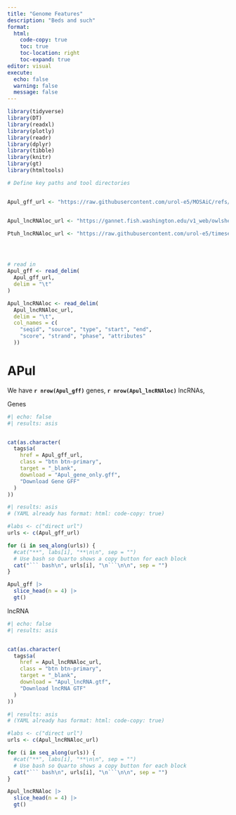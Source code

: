 ```yaml
---
title: "Genome Features"
description: "Beds and such"
format:
  html:
    code-copy: true
    toc: true
    toc-location: right
    toc-expand: true
editor: visual
execute:
  echo: false
  warning: false
  message: false
---
```


```r
library(tidyverse)
library(DT)
library(readxl)
library(plotly)
library(readr)
library(dplyr)
library(tibble)
library(knitr)
library(gt)
library(htmltools)
```

```r


# Define key paths and tool directories


Apul_gff_url <- "https://raw.githubusercontent.com/urol-e5/MOSAiC/refs/heads/main/data/Apul/Apul_gene_only.gff"


Apul_lncRNAloc_url <- "https://gannet.fish.washington.edu/v1_web/owlshell/bu-github/timeseries_molecular/D-Apul/output/31-Apul-lncRNA-discovery/lncRNA.gtf"

Ptuh_lncRNAloc_url <- "https://raw.githubusercontent.com/urol-e5/timeseries_molecular/refs/heads/main/F-Ptua/output/06-Ptua-lncRNA-discovery/lncRNA.filtered.gtf"




# read in 
Apul_gff <- read_delim(
  Apul_gff_url,
  delim = "\t"
)

Apul_lncRNAloc <- read_delim(
  Apul_lncRNAloc_url,
  delim = "\t",
  col_names = c(
    "seqid", "source", "type", "start", "end",
    "score", "strand", "phase", "attributes"
  ))

```


# APul 

We have **`r nrow(Apul_gff)`** genes, **`r nrow(Apul_lncRNAloc)`** lncRNAs,


Genes 

```r
#| echo: false
#| results: asis


cat(as.character(
  tags$a(
    href = Apul_gff_url,
    class = "btn btn-primary",
    target = "_blank",
    download = "Apul_gene_only.gff",
    "Download Gene GFF"
  )
))
```

```r
#| results: asis
# (YAML already has format: html: code-copy: true)

#labs <- c("direct url")
urls <- c(Apul_gff_url)

for (i in seq_along(urls)) {
  #cat("**", labs[i], "**\n\n", sep = "")
  # Use bash so Quarto shows a copy button for each block
  cat("``` bash\n", urls[i], "\n```\n\n", sep = "")
}
```

```r
Apul_gff |>
  slice_head(n = 4) |>
  gt()
```

lncRNA

```r
#| echo: false
#| results: asis


cat(as.character(
  tags$a(
    href = Apul_lncRNAloc_url,
    class = "btn btn-primary",
    target = "_blank",
    download = "Apul_lncRNA.gtf",
    "Download lncRNA GTF"
  )
))
```

```r
#| results: asis
# (YAML already has format: html: code-copy: true)

#labs <- c("direct url")
urls <- c(Apul_lncRNAloc_url)

for (i in seq_along(urls)) {
  #cat("**", labs[i], "**\n\n", sep = "")
  # Use bash so Quarto shows a copy button for each block
  cat("``` bash\n", urls[i], "\n```\n\n", sep = "")
}
```

```r
Apul_lncRNAloc |>
  slice_head(n = 4) |>
  gt()
```


